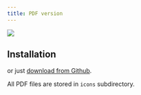 ```yaml
---
title: PDF version
---
```


![](https://raw.githubusercontent.com/tabler/tabler-icons/master/.github/packages/og-package-pdf.png)

## Installation

<TabsPackage name="@tabler/icons-pdf" />

or just [download from Github](https://github.com/tabler/tabler-icons/releases).

All PDF files are stored in `icons` subdirectory.
